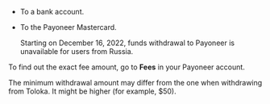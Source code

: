 - To a bank account.

- To the Payoneer Mastercard.

    <Note mode="restriction" title="Alert">

    Starting on December 16, 2022, funds withdrawal to Payoneer is unavailable for users from Russia.

    </Note>

To find out the exact fee amount, go to **Fees** in your Payoneer account.

The minimum withdrawal amount may differ from the one when withdrawing from Toloka. It might be higher (for example, $50).
